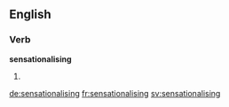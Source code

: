 ==English==

===Verb===
'''sensationalising'''

# {{British}} {{present participle of|sensationalise}}

[[de:sensationalising]]
[[fr:sensationalising]]
[[sv:sensationalising]]